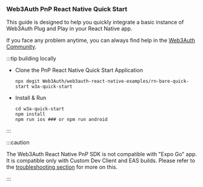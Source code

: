 ### Web3Auth PnP React Native Quick Start

This guide is designed to help you quickly integrate a basic instance of Web3Auth Plug and Play in your React Native app.

If you face any problem anytime, you can always find help in the [Web3Auth Community](https://web3auth.io/community/c/help-pnp/pnp-rn/19).

:::tip building locally

- Clone the PnP React Native Quick Start Application

  ```shell npm2yarn
  npx degit Web3Auth/web3auth-react-native-examples/rn-bare-quick-start w3a-quick-start
  ```

- Install & Run

  ```shell npm2yarn
  cd w3a-quick-start
  npm install
  npm run ios ### or npm run android
  ```

:::

:::caution

The Web3Auth React Native PnP SDK is not compatible with "Expo Go" app. It is compatible only with Custom Dev Client and EAS builds. Please refer to the [troubleshooting section](/troubleshooting/metro-issues#update-your-metroconfigjs) for more on this.

:::
